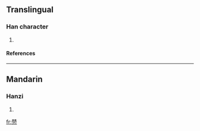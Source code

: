 ==Translingual==
===Han character===
{{Han char|rn=75|rad=木|as=08|sn=12|four=|canj=木木月竹弓 (DDBHN)}}
# {{defn|Han|sort=木08}}
====References====
{{Han ref|kx=0535.100|dkj=14998|hdz=21227.020|uh=68FE|ud=26878}}

----
==Mandarin==
===Hanzi===
{{cmn-hanzi|pin=[[qióng]] ([[qiong2]]), [[yī]] ([[yi1]])|wg=ch'iung<sup>2</sup>, i<sup>1</sup>}}
# {{defn|Mandarin}}

[[fr:棾]]